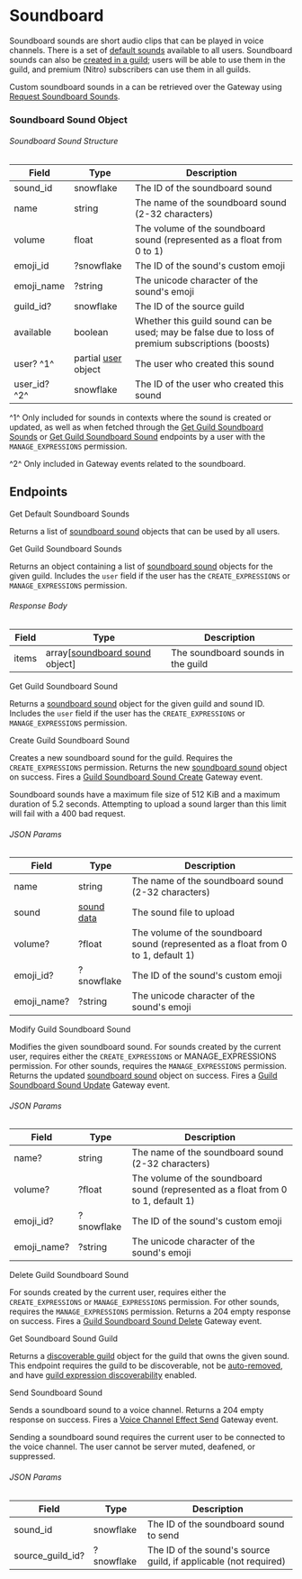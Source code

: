 # Soundboard

Soundboard sounds are short audio clips that can be played in voice channels.
There is a set of [default sounds](#get-default-soundboard-sounds) available to all users. Soundboard sounds can also be [created in a guild](#create-guild-soundboard-sound); users will be able to use them in the guild, and premium (Nitro) subscribers can use them in all guilds.

Custom soundboard sounds in a can be retrieved over the Gateway using [Request Soundboard Sounds](/topics/gateway-events#request-soundboard-sounds).

### Soundboard Sound Object

###### Soundboard Sound Structure

| Field        | Type                                               | Description                                                                                      |
| ------------ | -------------------------------------------------- | ------------------------------------------------------------------------------------------------ |
| sound_id     | snowflake                                          | The ID of the soundboard sound                                                                   |
| name         | string                                             | The name of the soundboard sound (2-32 characters)                                               |
| volume       | float                                              | The volume of the soundboard sound (represented as a float from 0 to 1)                          |
| emoji_id     | ?snowflake                                         | The ID of the sound's custom emoji                                                               |
| emoji_name   | ?string                                            | The unicode character of the sound's emoji                                                       |
| guild_id?    | snowflake                                          | The ID of the source guild                                                                       |
| available    | boolean                                            | Whether this guild sound can be used; may be false due to loss of premium subscriptions (boosts) |
| user? ^1^    | partial [user](/resources/user#user-object) object | The user who created this sound                                                                  |
| user_id? ^2^ | snowflake                                          | The ID of the user who created this sound                                                        |

^1^ Only included for sounds in contexts where the sound is created or updated, as well as when fetched through the [Get Guild Soundboard Sounds](#get-guild-soundboard-sounds) or [Get Guild Soundboard Sound](#get-guild-soundboard-sound) endpoints by a user with the `MANAGE_EXPRESSIONS` permission.

^2^ Only included in Gateway events related to the soundboard.

## Endpoints

<RouteHeader method="GET" url="/soundboard-default-sounds">
  Get Default Soundboard Sounds
</RouteHeader>

Returns a list of [soundboard sound](#soundboard-sound-object) objects that can be used by all users.

<RouteHeader method="GET" url="/guilds/{guild.id}/soundboard-sounds">
  Get Guild Soundboard Sounds
</RouteHeader>

Returns an object containing a list of [soundboard sound](#soundboard-sound-object) objects for the given guild. Includes the `user` field if the user has the `CREATE_EXPRESSIONS` or `MANAGE_EXPRESSIONS` permission.

###### Response Body

| Field | Type                                                       | Description                        |
| ----- | ---------------------------------------------------------- | ---------------------------------- |
| items | array[[soundboard sound](#soundboard-sound-object) object] | The soundboard sounds in the guild |

<RouteHeader method="GET" url="/guilds/{guild.id}/soundboard-sounds/{sound.id}">
  Get Guild Soundboard Sound
</RouteHeader>

Returns a [soundboard sound](#soundboard-sound-object) object for the given guild and sound ID. Includes the `user` field if the user has the `CREATE_EXPRESSIONS` or `MANAGE_EXPRESSIONS` permission.

<RouteHeader method="POST" url="/guilds/{guild.id}/soundboard-sounds" supportsAuditReason>
  Create Guild Soundboard Sound
</RouteHeader>

Creates a new soundboard sound for the guild. Requires the `CREATE_EXPRESSIONS` permission. Returns the new [soundboard sound](#soundboard-sound-object) object on success. Fires a [Guild Soundboard Sound Create](/topics/gateway-events#guild-soundboard-sound-create) Gateway event.

<Alert type="warn">

Soundboard sounds have a maximum file size of 512 KiB and a maximum duration of 5.2 seconds. Attempting to upload a sound larger than this limit will fail with a 400 bad request.

</Alert>

###### JSON Params

| Field       | Type                              | Description                                                                        |
| ----------- | --------------------------------- | ---------------------------------------------------------------------------------- |
| name        | string                            | The name of the soundboard sound (2-32 characters)                                 |
| sound       | [sound data](/reference#cdn-data) | The sound file to upload                                                           |
| volume?     | ?float                            | The volume of the soundboard sound (represented as a float from 0 to 1, default 1) |
| emoji_id?   | ?snowflake                        | The ID of the sound's custom emoji                                                 |
| emoji_name? | ?string                           | The unicode character of the sound's emoji                                         |

<RouteHeader method="PATCH" url="/guilds/{guild.id}/soundboard-sounds/{sound.id}" supportsAuditReason>
  Modify Guild Soundboard Sound
</RouteHeader>

Modifies the given soundboard sound. For sounds created by the current user, requires either the `CREATE_EXPRESSIONS` or MANAGE_EXPRESSIONS permission. For other sounds, requires the `MANAGE_EXPRESSIONS` permission. Returns the updated [soundboard sound](#soundboard-sound-object) object on success. Fires a [Guild Soundboard Sound Update](/topics/gateway-events#guild-soundboard-sound-update) Gateway event.

###### JSON Params

| Field       | Type       | Description                                                                        |
| ----------- | ---------- | ---------------------------------------------------------------------------------- |
| name?       | string     | The name of the soundboard sound (2-32 characters)                                 |
| volume?     | ?float     | The volume of the soundboard sound (represented as a float from 0 to 1, default 1) |
| emoji_id?   | ?snowflake | The ID of the sound's custom emoji                                                 |
| emoji_name? | ?string    | The unicode character of the sound's emoji                                         |

<RouteHeader method="DELETE" url="/guilds/{guild.id}/soundboard-sounds/{sound.id}" supportsAuditReason>
  Delete Guild Soundboard Sound
</RouteHeader>

For sounds created by the current user, requires either the `CREATE_EXPRESSIONS` or `MANAGE_EXPRESSIONS` permission. For other sounds, requires the `MANAGE_EXPRESSIONS` permission. Returns a 204 empty response on success. Fires a [Guild Soundboard Sound Delete](/topics/gateway-events#guild-soundboard-sound-delete) Gateway event.

<RouteHeader method="GET" url="/soundboard-sounds/{sound.id}/guild/{guild.id}">
  Get Soundboard Sound Guild
</RouteHeader>

Returns a [discoverable guild](/resources/discovery#discoverable-guild-object) object for the guild that owns the given sound. This endpoint requires the guild to be discoverable, not be [auto-removed](/resources/discovery#discoverable-guild-object), and have [guild expression discoverability](/resources/discovery#discovery-metadata-object) enabled.

<RouteHeader method="POST" url="/channels/{channel.id}/send-soundboard-sound">
  Send Soundboard Sound
</RouteHeader>

Sends a soundboard sound to a voice channel. Returns a 204 empty response on success. Fires a [Voice Channel Effect Send](/topics/gateway-events#voice-channel-effect-send) Gateway event.

<Alert type="info">

Sending a soundboard sound requires the current user to be connected to the voice channel. The user cannot be server muted, deafened, or suppressed.

</Alert>

###### JSON Params

| Field            | Type       | Description                                                      |
| ---------------- | ---------- | ---------------------------------------------------------------- |
| sound_id         | snowflake  | The ID of the soundboard sound to send                           |
| source_guild_id? | ?snowflake | The ID of the sound's source guild, if applicable (not required) |
